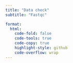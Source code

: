 ```yaml
---
title: "Data check"
subtitle: "Fastqc"

format:
  html:
    code-fold: false
    code-tools: true
    code-copy: true
    highlight-style: github
    code-overflow: wrap
---
```


